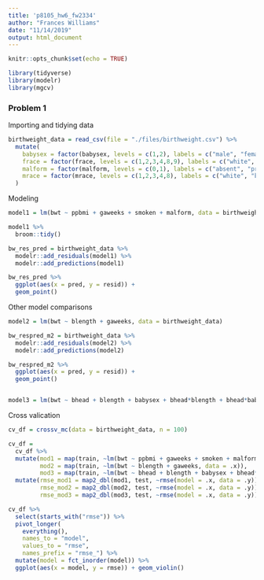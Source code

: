 ```yaml
---
title: 'p8105_hw6_fw2334'
author: "Frances Williams"
date: "11/14/2019"
output: html_document
---
```


```r
knitr::opts_chunk$set(echo = TRUE)

library(tidyverse)
library(modelr)
library(mgcv)
```

### Problem 1

Importing and tidying data
```r
birthweight_data = read_csv(file = "./files/birthweight.csv") %>% 
  mutate(
    babysex = factor(babysex, levels = c(1,2), labels = c("male", "female")),
    frace = factor(frace, levels = c(1,2,3,4,8,9), labels = c("white", "black", "asian", "puerto rican", "other", "unkown")),
    malform = factor(malform, levels = c(0,1), labels = c("absent", "present")),
    mrace = factor(mrace, levels = c(1,2,3,4,8), labels = c("white", "black", "asian", "puerto rican", "other"))
  )
```

Modeling
```r
model1 = lm(bwt ~ ppbmi + gaweeks + smoken + malform, data = birthweight_data)

model1 %>% 
  broom::tidy()

bw_res_pred = birthweight_data %>% 
  modelr::add_residuals(model1) %>% 
  modelr::add_predictions(model1) 

bw_res_pred %>% 
  ggplot(aes(x = pred, y = resid)) + 
  geom_point()

```

Other model comparisons
```r
model2 = lm(bwt ~ blength + gaweeks, data = birthweight_data)

bw_respred_m2 = birthweight_data %>% 
  modelr::add_residuals(model2) %>% 
  modelr::add_predictions(model2) 

bw_respred_m2 %>% 
  ggplot(aes(x = pred, y = resid)) + 
  geom_point()


model3 = lm(bwt ~ bhead + blength + babysex + bhead*blength + bhead*babysex + blength*babysex + bhead*blength*babysex, data = birthweight_data)
```

Cross valication
```r

cv_df = crossv_mc(data = birthweight_data, n = 100)

cv_df = 
  cv_df %>% 
  mutate(mod1 = map(train, ~lm(bwt ~ ppbmi + gaweeks + smoken + malform, data = .x)),
         mod2 = map(train, ~lm(bwt ~ blength + gaweeks, data = .x)),
         mod3 = map(train, ~lm(bwt ~ bhead + blength + babysex + bhead*blength + bhead*babysex + blength*babysex + bhead*blength*babysex, data = as_tibble(.x)))) %>% 
  mutate(rmse_mod1 = map2_dbl(mod1, test, ~rmse(model = .x, data = .y)),
         rmse_mod2 = map2_dbl(mod2, test, ~rmse(model = .x, data = .y)),
         rmse_mod3 = map2_dbl(mod3, test, ~rmse(model = .x, data = .y)))

cv_df %>% 
  select(starts_with("rmse")) %>% 
  pivot_longer(
    everything(),
    names_to = "model", 
    values_to = "rmse",
    names_prefix = "rmse_") %>% 
  mutate(model = fct_inorder(model)) %>% 
  ggplot(aes(x = model, y = rmse)) + geom_violin()

```

